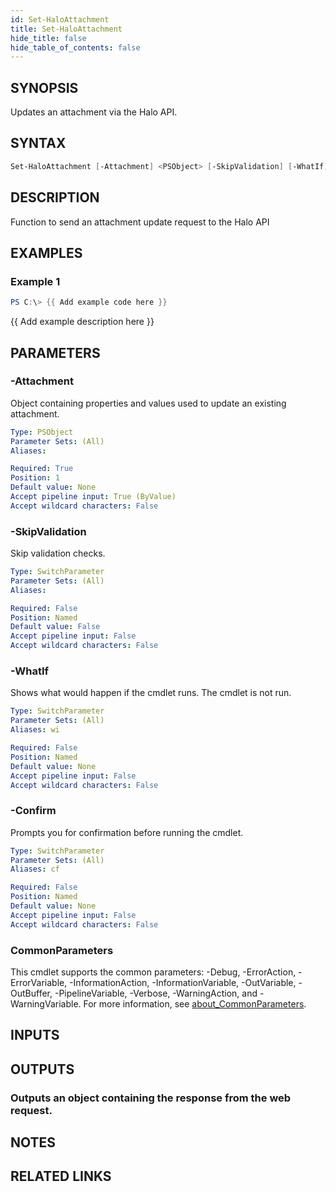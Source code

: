 ```yaml
---
id: Set-HaloAttachment
title: Set-HaloAttachment
hide_title: false
hide_table_of_contents: false
---
```


## SYNOPSIS

Updates an attachment via the Halo API.

## SYNTAX

```powershell
Set-HaloAttachment [-Attachment] <PSObject> [-SkipValidation] [-WhatIf] [-Confirm] [<CommonParameters>]
```

## DESCRIPTION

Function to send an attachment update request to the Halo API

## EXAMPLES

### Example 1

```powershell
PS C:\> {{ Add example code here }}
```

{{ Add example description here }}

## PARAMETERS

### -Attachment

Object containing properties and values used to update an existing attachment.

```yaml
Type: PSObject
Parameter Sets: (All)
Aliases:

Required: True
Position: 1
Default value: None
Accept pipeline input: True (ByValue)
Accept wildcard characters: False
```

### -SkipValidation

Skip validation checks.

```yaml
Type: SwitchParameter
Parameter Sets: (All)
Aliases:

Required: False
Position: Named
Default value: False
Accept pipeline input: False
Accept wildcard characters: False
```

### -WhatIf

Shows what would happen if the cmdlet runs.
The cmdlet is not run.

```yaml
Type: SwitchParameter
Parameter Sets: (All)
Aliases: wi

Required: False
Position: Named
Default value: None
Accept pipeline input: False
Accept wildcard characters: False
```

### -Confirm

Prompts you for confirmation before running the cmdlet.

```yaml
Type: SwitchParameter
Parameter Sets: (All)
Aliases: cf

Required: False
Position: Named
Default value: None
Accept pipeline input: False
Accept wildcard characters: False
```

### CommonParameters

This cmdlet supports the common parameters: -Debug, -ErrorAction, -ErrorVariable, -InformationAction, -InformationVariable, -OutVariable, -OutBuffer, -PipelineVariable, -Verbose, -WarningAction, and -WarningVariable. For more information, see [about_CommonParameters](http://go.microsoft.com/fwlink/?LinkID=113216).

## INPUTS

## OUTPUTS

### Outputs an object containing the response from the web request.

## NOTES

## RELATED LINKS
